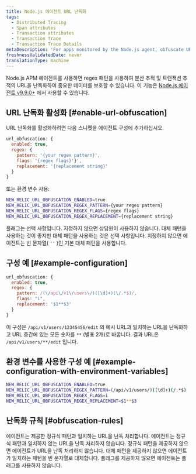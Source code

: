 ```yaml
---
title: Node.js 에이전트 URL 난독화
tags:
  - Distributed Tracing
  - Span attributes
  - Transaction attributes
  - Transaction Trace
  - Transaction Trace Details
metaDescription: 'For apps monitored by the Node.js agent, obfuscate URLS in distributed traces and transaction traces with a regex pattern that protects sensitive data.'
freshnessValidatedDate: never
translationType: machine
---
```


Node.js APM 에이전트를 사용하면 regex 패턴을 사용하여 분산 추적 및 트랜잭션 추적의 URL을 난독화하여 중요한 데이터를 보호할 수 있습니다. 이 기능은 [Node.js 에이전트 v9.9.0+](%E2%80%98/docs/release-notes/agent-release-notes/nodejs-release-notes/%E2%80%99) 에서 사용할 수 있습니다.

## URL 난독화 활성화 [#enable-url-obfuscation]

URL 난독화를 활성화하려면 다음 스니펫을 에이전트 구성에 추가하십시오.

```js
url_obfuscation: {
  enabled: true,
  regex: {
    pattern: '{your regex pattern}',
    flags: '{regex flags}'}',
    replacement: '{replacement string}'
  }
}

```

또는 환경 변수 사용:

```bash
NEW_RELIC_URL_OBFUSCATION_ENABLED=true
NEW_RELIC_URL_OBFUSCATION_REGEX_PATTERN={your regex pattern}
NEW_RELIC_URL_OBFUSCATION_REGEX_FLAGS={regex flags}
NEW_RELIC_URL_OBFUSCATION_REGEX_REPLACEMENT={replacement string}

```

플래그는 선택 사항입니다. 지정하지 않으면 상담원이 사용하지 않습니다. 대체 패턴을 사용하는 것이 좋지만 대체 패턴을 사용하는 것은 선택 사항입니다. 지정하지 않으면 에이전트는 빈 문자열( `''` )인 기본 대체 패턴을 사용합니다.

## 구성 예 [#example-configuration]

```js
url_obfuscation: {
  enabled: true,
  regex: {
    pattern: /(\/api\/v1\/users\/)([\d]+)(\/.*$)/,
    flags: "i",
    replacement: '$1**$3'
  }
}

```

이 구성은 `/api/v1/users/12345456/edit` 의 예시 URL과 일치하는 URL을 난독화하고 URL 중간에 있는 모든 숫자를 `**` (별표 2개)로 바꿉니다. 결과 URL은 `/api/v1/users/**/edit` 입니다.

## 환경 변수를 사용한 구성 예 [#example-configuration-with-environment-variables]

```bash
NEW_RELIC_URL_OBFUSCATION_ENABLED=true
NEW_RELIC_URL_OBFUSCATION_REGEX_PATTERN=(/api/v1/users/)([\d]+)(/.*$)
NEW_RELIC_URL_OBFUSCATION_REGEX_FLAGS=i
NEW_RELIC_URL_OBFUSCATION_REGEX_REPLACEMENT=$1**$3

```

## 난독화 규칙 [#obfuscation-rules]

에이전트는 제공한 정규식 패턴과 일치하는 URL을 난독 처리합니다. 에이전트는 정규식 패턴과 일치하지 않는 URL을 난독 처리하지 않습니다. 정규식 패턴을 제공하지 않으면 에이전트가 URL을 난독 처리하지 않습니다. 대체 패턴을 제공하지 않으면 에이전트가 일치하는 패턴을 빈 문자열로 대체합니다. 플래그를 제공하지 않으면 에이전트는 플래그를 사용하지 않습니다.